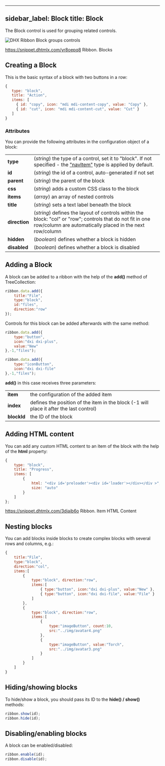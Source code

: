  ---
sidebar_label: Block
title: Block
---          

The Block control is used for grouping related controls.
 
![DHX Ribbon Block groups controls](../assets/ribbon/ribbon_block.png)

https://snippet.dhtmlx.com/yr8oepq8	Ribbon. Blocks

## Creating a Block

This is the basic syntax of a block with two buttons in a row:

~~~js
{
   type: "block",
   title: "Action",        
   items: [
     { id: "copy", icon: "mdi mdi-content-copy", value: "Copy" },
     { id: "cut", icon: "mdi mdi-content-cut", value: "Cut" }
   ]
}
~~~

### Attributes

You can provide the following attributes in the configuration object of a block:

<table class="webixdoc_links">
	<tbody>
        <tr>
			<td class="webixdoc_links0"><b>type</b></td>
			<td>(<i>string</i>) the type of a control, set it to "block". If not specified - the <a href="https://docs.dhtmlx.com/suite/ribbon__navitem.html">"navItem"</a> type is applied by default.</td>
		</tr>
        <tr>
			<td class="webixdoc_links0"><b>id</b></td>
			<td>(<i>string</i>) the id of a control, auto-generated if not set</td>
		</tr>
         <tr>
			<td class="webixdoc_links0"><b>parent</b></td>
			<td>(<i>string</i>) the parent of the block</td>
		</tr>
        <tr>
			<td class="webixdoc_links0"><b>css</b></td>
			<td>(<i>string</i>) adds a custom CSS class to the block</td>
		</tr>
        <tr>
			<td class="webixdoc_links0"><b>items</b></td>
			<td>(<i>array</i>) an array of nested controls</td>
		</tr>
        <tr>
			<td class="webixdoc_links0"><b>title</b></td>
			<td>(<i>string</i>) sets a text label beneath the block</td>
		</tr>
        <tr>
			<td class="webixdoc_links0"><b>direction</b></td>
			<td>(<i>string</i>) defines the layout of controls within the block: "col" or "row"; controls that do not fit in one row/column are automatically placed in the next row/column</td>
		</tr>
        <tr>
			<td class="webixdoc_links0"><b>hidden</b></td>
			<td>(<i>boolean</i>) defines whether a block is hidden</td>
		</tr>
		<tr>
			<td class="webixdoc_links0"><b>disabled</b></td>
			<td>(<i>boolean</i>) defines whether a block is disabled</td>
		</tr>
    </tbody>
</table>



## Adding a Block

A block can be added to a ribbon with the help of the <strong>add()</strong> method of TreeCollection:

~~~js
ribbon.data.add({
    title:"File",
    type:"block",
    id:"files",
    direction:"row"
});
~~~

Controls for this block can be added afterwards with the same method:

~~~js
ribbon.data.add({
    type:"button",
    icon:"dxi dxi-plus",
    value:"New"
},-1,"files");

ribbon.data.add({
    type:"iconButton",
    icon:"dxi dxi-file"
},-1,"files");
~~~

<strong>add()</strong> in this case receives three parameters:

<table class="webixdoc_links">
	<tbody>
        <tr>
			<td class="webixdoc_links0"><b>item</b></td>
			<td>the configuration of the added item</td>
		</tr>
        <tr>
			<td class="webixdoc_links0"><b>index</b></td>
			<td>defines the position of the item in the block (-1 will place it after the last control)</td>
		</tr>
        <tr>
			<td class="webixdoc_links0"><b>blockId</b></td>
			<td>the ID of the block</td>
		</tr>
    </tbody>
</table>


## Adding HTML content

You can add any custom HTML content to an item of the block with the help of the <strong>html</strong> property:

~~~js
{
	type: "block",
	title: "Progress",
	items: [
		{
		    html: "<div id='preloader'><div id='loader'></div></div >",
			size: "auto"
		}
	]
};
~~~

https://snippet.dhtmlx.com/3djaib6o	Ribbon. Item HTML Content

## Nesting blocks

You can add blocks inside blocks to create complex blocks with several rows and columns, e.g.:

~~~js
{
    title:"File",
    type:"block",
    direction:"col", 
    items:[
        {
            type:"block", direction:"row",
            items:[
                { type:"button", icon:"dxi dxi-plus", value:"New" },
                { type:"button", icon:"dxi dxi-file", value:"File" }
            ]
        },
        {
            type:"block", direction:"row",
            items:[
                {
                    type:"imageButton", count:10,
                    src:"../img/avatar4.png"
                },
                {
                    type:"imageButton", value:"Torch",
                    src:"../img/avatar3.png"
                }
            ]
        }
    ]
}
~~~

## Hiding/showing blocks

To hide/show a block, you should pass its ID to the <strong>hide() / show()</strong> methods:

~~~js
ribbon.show(id);
ribbon.hide(id);
~~~

## Disabling/enabling blocks 

A block can be enabled/disabled:

~~~js
ribbon.enable(id);
ribbon.disable(id);
~~~


